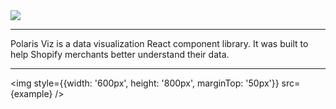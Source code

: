 
<Meta title="Docs/Intro" />

<div style={{ margin: '0 auto', maxWidth: '600px', color: 'white', textAlign: 'center' }}>
  <img
    style={{ width: '75%', margin: '0 auto 1em auto' }}
    src={logo}
  />

---

<p
  style={{
    fontFamily:
      "-apple-system, BlinkMacSystemFont, 'San Francisco', 'Segoe UI', Roboto, 'Helvetica Neue', sans-serif",
  }}
>
  Polaris Viz is a data visualization React component library. It was built to
  help Shopify merchants better understand their data.
</p>

---

<img
  style={{width: '600px', height: '800px', marginTop: '50px'}}
  src={example}
/>

</div>
